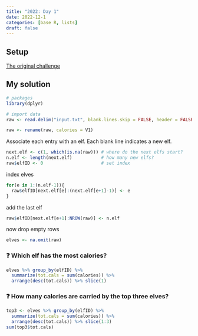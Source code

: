 ```yaml
---
title: "2022: Day 1"
date: 2022-12-1
categories: [base R, lists]
draft: false
---
```


## Setup

[The original challenge](https://adventofcode.com/2022/day/1)

## My solution 

```r
# packages
library(dplyr)

# import data
raw <- read.delim("input.txt", blank.lines.skip = FALSE, header = FALSE)

raw <- rename(raw, calories = V1)
```

Associate each entry with an elf. Each blank line indicates a new elf.

```r
next.elf <- c(1, which(is.na(raw))) # where do the next elfs start?
n.elf <- length(next.elf)           # how many new elfs?
raw$elfID <- 0                      # set index
```

index elves
```r
for(e in 1:(n.elf-1)){
  raw$elfID[next.elf[e]:(next.elf[e+1]-1)] <- e
}
```

add the last elf
```r
raw$elfID[next.elf[e+1]:NROW(raw)] <- n.elf
```

now drop empty rows
```r
elves <- na.omit(raw)
```

:::{.callout-warning icon=false}
### ❓ Which elf has the most calories? 
:::

```r
elves %>% group_by(elfID) %>%
  summarize(tot.cals = sum(calories)) %>%
  arrange(desc(tot.cals)) %>% slice(1)
```


:::{.callout-warning icon=false}
### ❓ How many calories are carried by the top three elves?
:::

```r
top3 <- elves %>% group_by(elfID) %>%
  summarize(tot.cals = sum(calories)) %>%
  arrange(desc(tot.cals)) %>% slice(1:3)
sum(top3$tot.cals)
```



